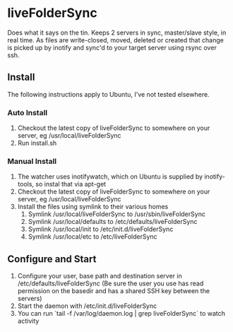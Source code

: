 =liveFolderSync=
Does what it says on the tin. Keeps 2 servers in sync, master/slave style, in real time.
As files are write-closed, moved, deleted or created that change is picked up by inotify and sync'd to your target server using rsync over ssh.

==Install==
The following instructions apply to Ubuntu, I've not tested elsewhere. 

===Auto Install===
# Checkout the latest copy of liveFolderSync to somewhere on your server, eg /usr/local/liveFolderSync
# Run install.sh

===Manual Install===
# The watcher uses inotifywatch, which on Ubuntu is supplied by inotify-tools, so instal that via apt-get
# Checkout the latest copy of liveFolderSync to somewhere on your server, eg /usr/local/liveFolderSync
# Install the files using symlink to their various homes
## Symlink /usr/local/liveFolderSync to /usr/sbin/liveFolderSync
## Symlink /usr/local/defaults to /etc/defaults/liveFolderSync
## Symlink /usr/local/init to /etc/init.d/liveFolderSync
## Symlink /usr/local/etc to /etc/liveFolderSync

==Configure and Start==
# Configure your user, base path and destination server in /etc/defaults/liveFolderSync (Be sure the user you use has read permission on the basedir and has a shared SSH key between the servers)
# Start the daemon with /etc/init.d/liveFolderSync
# You can run `tail -f /var/log/daemon.log | grep liveFolderSync` to watch activity
